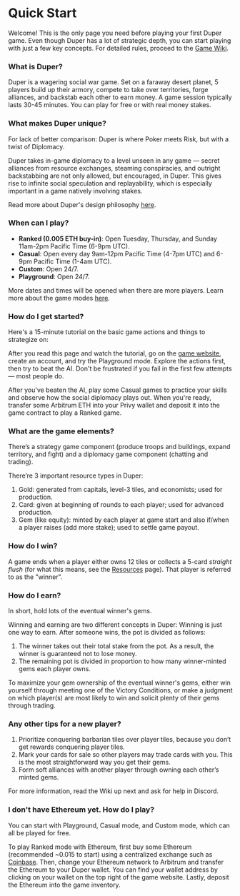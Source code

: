 
# Quick Start

Welcome! This is the only page you need before playing your first Duper game. Even though Duper has a lot of strategic depth, you can start playing with just a few key concepts. For detailed rules, proceed to the [Game Wiki](./wiki).

### What is Duper?

Duper is a wagering social war game. Set on a faraway desert planet, 5 players build up their armory, compete to take over territories, forge alliances, and backstab each other to earn money. A game session typically lasts 30-45 minutes. You can play for free or with real money stakes.

### What makes Duper unique?

For lack of better comparison: Duper is where Poker meets Risk, but with a twist of Diplomacy.

Duper takes in-game diplomacy to a level unseen in any game — secret alliances from resource exchanges, steaming conspiracies, and outright backstabbing are not only allowed, but encouraged, in Duper. This gives rise to infinite social speculation and replayability, which is especially important in a game natively involving stakes.

Read more about Duper's design philosophy [here](https://blog.duper.gg/introducing-duper-alpha/).

### When can I play?

- **Ranked (0.005 ETH buy-in)**: Open Tuesday, Thursday, and Sunday 11am-2pm Pacific Time (6-9pm UTC).
- **Casual**: Open every day 9am-12pm Pacific Time (4-7pm UTC) and 6-9pm Pacific Time (1-4am UTC).
- **Custom**: Open 24/7.
- **Playground**: Open 24/7.

More dates and times will be opened when there are more players. Learn more about the game modes [here](modes).

### How do I get started?

Here's a 15-minute tutorial on the basic game actions and things to strategize on:

<YouTube id="fE_DrU4KEsY" />

After you read this page and watch the tutorial, go on the [game website](https://www.duper.gg), create an account, and try the Playground mode. Explore the actions first, then try to beat the AI. Don't be frustrated if you fail in the first few attempts — most people do.

After you've beaten the AI, play some Casual games to practice your skills and observe how the social diplomacy plays out. When you're ready, transfer some Arbitrum ETH into your Privy wallet and deposit it into the game contract to play a Ranked game.

### What are the game elements?

There’s a strategy game component (produce troops and buildings, expand territory, and fight) and a diplomacy game component (chatting and trading).

There’re 3 important resource types in Duper:

1. Gold: generated from capitals, level-3 tiles, and economists; used for production.
2. Card: given at beginning of rounds to each player; used for advanced production.
3. Gem (like equity): minted by each player at game start and also if/when a player raises (add more stake); used to settle game payout.

### How do I win?

A game ends when a player either owns 12 tiles or collects a 5-card _straight flush_ (for what this means, see the [Resources](./wiki/fundamentals/resources#cards) page). That player is referred to as the "winner".

### How do I earn?

In short, hold lots of the eventual winner's gems.

Winning and earning are two different concepts in Duper: Winning is just one way to earn. After someone wins, the pot is divided as follows:

1. The winner takes out their total stake from the pot. As a result, the winner is guaranteed not to lose money.
2. The remaining pot is divided in proportion to how many winner-minted gems each player owns.

To maximize your gem ownership of the eventual winner's gems, either win yourself through meeting one of the Victory Conditions, or make a judgment on which player(s) are most likely to win and solicit plenty of their gems through trading.

### Any other tips for a new player?

1. Prioritize conquering barbarian tiles over player tiles, because you don’t get rewards conquering player tiles.
2. Mark your cards for sale so other players may trade cards with you. This is the most straightforward way you get their gems.
3. Form soft alliances with another player through owning each other’s minted gems.

For more information, read the Wiki up next and ask for help in Discord.

### I don't have Ethereum yet. How do I play?

You can start with Playground, Casual mode, and Custom mode, which can all be played for free.

To play Ranked mode with Ethereum, first buy some Ethereum (recommended ~0.015 to start) using a centralized exchange such as [Coinbase](https://www.coinbase.com/price/ethereum). Then, change your Ethereum network to Arbitrum and transfer the Ethereum to your Duper wallet. You can find your wallet address by clicking on your wallet on the top right of the game website. Lastly, deposit the Ethereum into the game inventory.

